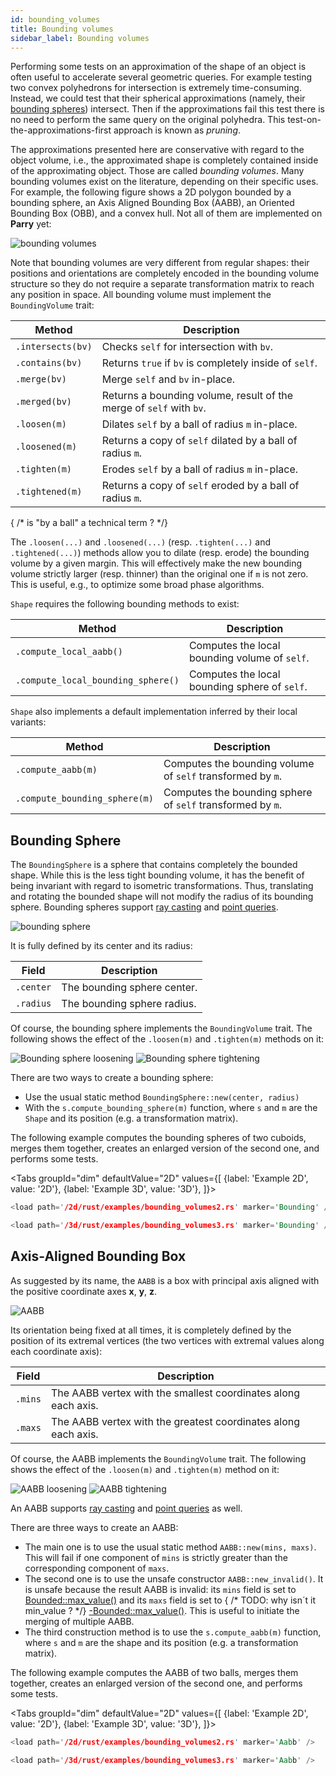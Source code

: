 ```yaml
---
id: bounding_volumes
title: Bounding volumes
sidebar_label: Bounding volumes
---
```



Performing some tests on an approximation of the shape of an object is often
useful to accelerate several geometric queries. For example testing two convex
polyhedrons for intersection is extremely time-consuming. Instead, we could
test that their spherical approximations (namely, their [bounding
spheres](./bounding_volumes.mdx#bounding-sphere)) intersect. Then if the approximations fail this
test there is no need to perform the same query on the original polyhedra. This
test-on-the-approximations-first approach is known as _pruning_.


The approximations presented here are conservative with regard to the object
volume, i.e., the approximated shape is completely contained inside of the
approximating object. Those are called _bounding volumes_. Many bounding
volumes exist on the literature, depending on their specific uses. For example,
the following figure shows a 2D polygon bounded by a bounding sphere, an Axis
Aligned Bounding Box (AABB), an Oriented Bounding Box (OBB), and a convex hull.
Not all of them are implemented on **Parry** yet:

<div style={{textAlign: 'center'}}>

![bounding volumes](/img/bounding_volumes.svg)

</div>

Note that bounding volumes are very different from regular shapes: their
positions and orientations are completely encoded in the bounding volume
structure so they do not require a separate transformation matrix to reach any
position in space. All bounding volume must implement the `BoundingVolume`
trait:


| Method            | Description |
|--                 | --          |
| `.intersects(bv)` | Checks `self` for intersection with `bv`.              |
| `.contains(bv)`   | Returns `true` if `bv` is completely inside of `self`. |
| `.merge(bv)`      | Merge `self` and `bv` in-place. |
| `.merged(bv)`     | Returns a bounding volume, result of the merge of `self` with `bv`. |
| `.loosen(m)`      | Dilates `self` by a ball of radius `m` in-place.          |
| `.loosened(m)`    | Returns a copy of `self` dilated by a ball of radius `m`. |
| `.tighten(m)`     | Erodes `self` by a ball of radius `m` in-place.          |
| `.tightened(m)`   | Returns a copy of `self` eroded by a ball of radius `m`. |

{ /* is "by a ball" a technical term ? */}

The `.loosen(...)` and `.loosened(...)` (resp. `.tighten(...)` and
`.tightened(...)`) methods allow you to dilate (resp. erode) the bounding
volume by a given margin. This will effectively make the new bounding volume
strictly larger (resp. thinner) than the original one if `m` is not zero.  This
is useful, e.g., to optimize some broad phase algorithms.

`Shape` requires the following bounding methods to exist:

| Method               | Description |
| --                   | --          |
| `.compute_local_aabb()` | Computes the local bounding volume of `self`. |
| `.compute_local_bounding_sphere()` | Computes the local bounding sphere of `self`. |

`Shape` also implements a default implementation inferred by their local variants:

| Method               | Description |
| --                   | --          |
| `.compute_aabb(m)` | Computes the bounding volume of `self` transformed by `m`. |
| `.compute_bounding_sphere(m)` | Computes the bounding sphere of `self` transformed by `m`. |


## Bounding Sphere

The `BoundingSphere` is a sphere that contains completely the bounded shape.
While this is the less tight bounding volume, it has the benefit of being
invariant with regard to isometric transformations. Thus, translating and
rotating the bounded shape will not modify the radius of its bounding sphere.
Bounding spheres support [ray casting](./geometric_queries.mdx#ray-casting) and
[point queries](./geometric_queries.mdx#point-projection).

<div style={{textAlign: 'center'}}>

![bounding sphere](/img/bounding_volume_bounding_sphere.svg)

</div>

It is fully defined by its center and its radius:

| Field     | Description                                                    |
|--         | --                                                             |
| `.center` | The bounding sphere center. |
| `.radius` | The bounding sphere radius. |


Of course, the bounding sphere implements the `BoundingVolume` trait. The
following shows the effect of the `.loosen(m)` and `.tighten(m)` methods on it:

<div style={{textAlign: 'center'}}>

![Bounding sphere loosening](/img/bounding_volume_bounding_sphere_loose.svg)
![Bounding sphere tightening](/img/bounding_volume_bounding_sphere_tight.svg)

</div>

There are two ways to create a bounding sphere:
- Use
the usual static method `BoundingSphere::new(center, radius)`
- With the `s.compute_bounding_sphere(m)` function,
where `s` and `m` are the `Shape` and its position (e.g. a transformation matrix).

The following example computes the bounding spheres of two cuboids,
merges them together, creates an enlarged version of the second one,
and performs some tests.

<Tabs
  groupId="dim"
  defaultValue="2D"
  values={[
    {label: 'Example 2D', value: '2D'},
    {label: 'Example 3D', value: '3D'},
  ]}>
  <TabItem value="2D">

```rust
<load path='/2d/rust/examples/bounding_volumes2.rs' marker='Bounding' />
```

  </TabItem>
  <TabItem value="3D">

```rust
<load path='/3d/rust/examples/bounding_volumes3.rs' marker='Bounding' />
```

  </TabItem>
</Tabs>

## Axis-Aligned Bounding Box

As suggested by its name, the `AABB` is a box with principal axis aligned with
the positive coordinate axes $\mathbf{x}$, $\mathbf{y}$, $\mathbf{z}$.

<div style={{textAlign: 'center'}}>

![AABB](/img/bounding_volume_aabb.svg)

</div>

Its orientation being fixed at all times, it is completely defined by the
position of its extremal vertices (the two vertices with extremal values along
each coordinate axis):

| Field   | Description                                                    |
|---------|----------------------------------------------------------------|
| `.mins` | The AABB vertex with the smallest coordinates along each axis. |
| `.maxs` | The AABB vertex with the greatest coordinates along each axis. |


Of course, the AABB implements the `BoundingVolume` trait. The following shows
the effect of the `.loosen(m)` and `.tighten(m)` method on it:

<div style={{textAlign: 'center'}}>

![AABB loosening](/img/bounding_volume_aabb_loose.svg)
![AABB tightening](/img/bounding_volume_aabb_tight.svg)

</div>

An AABB supports [ray casting](./geometric_queries.mdx#ray-casting) and [point queries](./geometric_queries.mdx#point-projection) as well.

There are three ways to create an AABB:

- The main one is to use the usual
  static method `AABB::new(mins, maxs)`. This will fail if one component of
  `mins` is strictly greater than the corresponding component of `maxs`.
- The second one is to use the unsafe constructor `AABB::new_invalid()`. It is unsafe
  because the result AABB is invalid: its `mins` field is set to 
  [Bounded::max_value()](https://docs.rs/num-traits/0.2.19/num_traits/bounds/trait.Bounded.html#tymethod.max_value) and
  its `maxs` field is set to { /* TODO: why isn´t it min_value ? */}
  [-Bounded::max_value()](https://docs.rs/num-traits/0.2.19/num_traits/bounds/trait.Bounded.html#tymethod.max_value).
This is useful to initiate the merging of multiple AABB.
- The third construction
  method is to use the `s.compute_aabb(m)` function, where `s` and `m`
  are the shape and its position (e.g. a transformation matrix).

The following example computes the AABB of two balls,
merges them together, creates an enlarged version of the second one, and
performs some tests.

<Tabs
  groupId="dim"
  defaultValue="2D"
  values={[
    {label: 'Example 2D', value: '2D'},
    {label: 'Example 3D', value: '3D'},
  ]}>
  <TabItem value="2D">

```rust
<load path='/2d/rust/examples/bounding_volumes2.rs' marker='Aabb' />
```

  </TabItem>
  <TabItem value="3D">

```rust
<load path='/3d/rust/examples/bounding_volumes3.rs' marker='Aabb' />
```

  </TabItem>
</Tabs>
